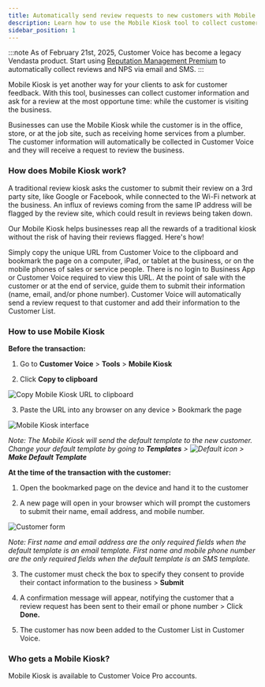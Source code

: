 ```yaml
---
title: Automatically send review requests to new customers with Mobile Kiosk
description: Learn how to use the Mobile Kiosk tool to collect customer information and automatically send review requests.
sidebar_position: 1
---
```


:::note
As of February 21st, 2025, Customer Voice has become a legacy Vendasta product. Start using [Reputation Management Premium](https://partners.vendasta.com/marketplace/products/RM) to automatically collect reviews and NPS via email and SMS.
:::

Mobile Kiosk is yet another way for your clients to ask for customer feedback. With this tool, businesses can collect customer information and ask for a review at the most opportune time: while the customer is visiting the business.

Businesses can use the Mobile Kiosk while the customer is in the office, store, or at the job site, such as receiving home services from a plumber. The customer information will automatically be collected in Customer Voice and they will receive a request to review the business.

### How does Mobile Kiosk work?

A traditional review kiosk asks the customer to submit their review on a 3rd party site, like Google or Facebook, while connected to the Wi-Fi network at the business. An influx of reviews coming from the same IP address will be flagged by the review site, which could result in reviews being taken down.

Our Mobile Kiosk helps businesses reap all the rewards of a traditional kiosk without the risk of having their reviews flagged. Here's how!

Simply copy the unique URL from Customer Voice to the clipboard and bookmark the page on a computer, iPad, or tablet at the business, or on the mobile phones of sales or service people. There is no login to Business App or Customer Voice required to view this URL. At the point of sale with the customer or at the end of service, guide them to submit their information (name, email, and/or phone number). Customer Voice will automatically send a review request to that customer and add their information to the Customer List.

### How to use Mobile Kiosk

**Before the transaction:**

1. Go to **Customer Voice** > **Tools** > **Mobile Kiosk**

2. Click **Copy to clipboard**

<div style={{textAlign: 'center'}}>
  <img src="/img/legacy-customer-voice-tools/4406957822615.jpg" alt="Copy Mobile Kiosk URL to clipboard" />
</div>

3. Paste the URL into any browser on any device > Bookmark the page

<div style={{textAlign: 'center'}}>
  <img src="/img/legacy-customer-voice-tools/4406951345175.jpg" alt="Mobile Kiosk interface" />
</div>

*Note: The Mobile Kiosk will send the default template to the new customer. Change your default template by going to **Templates** > <img src="/img/legacy-customer-voice-tools/4406951360279.jpg" alt="Default icon" /> > **Make Default Template***

**At the time of the transaction with the customer:**

1. Open the bookmarked page on the device and hand it to the customer

2. A new page will open in your browser which will prompt the customers to submit their name, email address, and mobile number.

<div style={{textAlign: 'center'}}>
  <img src="/img/legacy-customer-voice-tools/4406957819799.jpg" alt="Customer form" />
</div>

*Note: First name and email address are the only required fields when the default template is an email template. First name and mobile phone number are the only required fields when the default template is an SMS template.*

3. The customer must check the box to specify they consent to provide their contact information to the business > **Submit**

4. A confirmation message will appear, notifying the customer that a review request has been sent to their email or phone number > Click **Done.**

5. The customer has now been added to the Customer List in Customer Voice.

### Who gets a Mobile Kiosk?

Mobile Kiosk is available to Customer Voice Pro accounts.